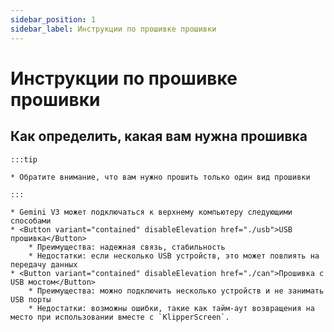 ```yaml
---
sidebar_position: 1
sidebar_label: Инструкции по прошивке прошивки
---
```









# Инструкции по прошивке прошивки

## Как определить, какая вам нужна прошивка

    :::tip

    * Обратите внимание, что вам нужно прошить только один вид прошивки

    :::
    
    * Gemini V3 может подключаться к верхнему компьютеру следующими способами
    * <Button variant="contained" disableElevation href="./usb">USB прошивка</Button>
        * Преимущества: надежная связь, стабильность
        * Недостатки: если несколько USB устройств, это может повлиять на передачу данных
    * <Button variant="contained" disableElevation href="./can">Прошивка с USB мостом</Button>
        * Преимущества: можно подключить несколько устройств и не занимать USB порты
        * Недостатки: возможны ошибки, такие как тайм-аут возвращения на место при использовании вместе с `KlipperScreen`.